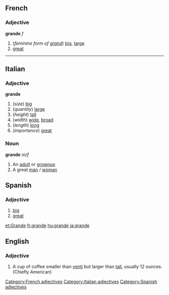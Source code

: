 ==French==
===Adjective===
'''grande''' ''f''
# (''feminine form of [[grand]]'') [[big]], [[large]]
# [[great]]

----

==Italian==
===Adjective===
'''grande'''
# (''size'') [[big]]
# (''quantity'') [[large]]
# (''height'') [[tall]]
# (''width'') [[wide]], [[broad]]
# (''length'') [[long]]
# (''importance'') [[great]]

===Noun===
'''grande''' ''m/f''
# An [[adult]] or [[grownup]]
# A great [[man]] / [[woman]]

==Spanish==
===Adjective===
# [[big]]
# [[great]]
[[Category:French adjectives]] [[Category:Italian adjectives]] [[Category:Spanish adjectives]]
[[et:Grande]]
[[fr:grande]]
[[hu:grande]]
[[ja:grande]]

==English==
===Adjective===
# A cup of coffee smaller than [[venti]] but larger than [[tall]], usually 12 ounces.  (Chiefly American)